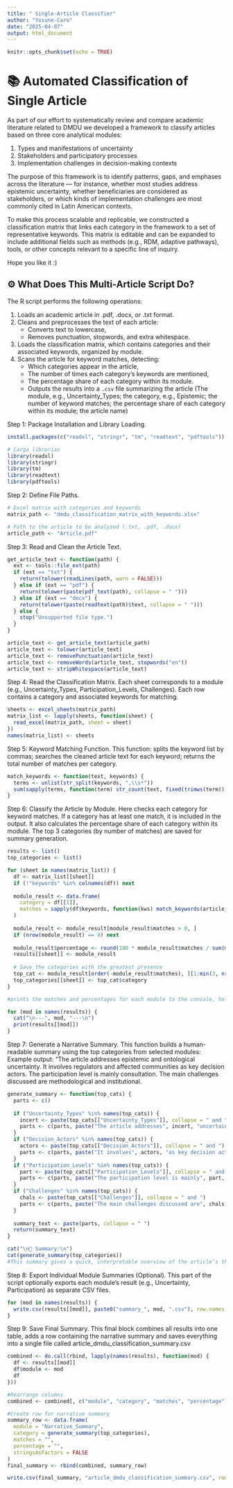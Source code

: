 ---
title: " Single-Article Classifier"
author: "Yosune-Caro"
date: "2025-04-07"
output: html_document
---
```{r setup, include=FALSE}
knitr::opts_chunk$set(echo = TRUE)
```
# 📚 Automated Classification of Single Article
As part of our effort to systematically review and compare academic literature related to DMDU we developed a framework to classify articles based on three core analytical modules:

1. Types and manifestations of uncertainty
2. Stakeholders and participatory processes
3. Implementation challenges in decision-making contexts

The purpose of this framework is to identify patterns, gaps, and emphases across the literature — for instance, whether most studies address epistemic uncertainty, whether beneficiaries are considered as stakeholders, or which kinds of implementation challenges are most commonly cited in Latin American contexts.

To make this process scalable and replicable, we constructed a classification matrix that links each category in the framework to a set of representative keywords. This matrix is editable and can be expanded to include additional fields such as methods (e.g., RDM, adaptive pathways), tools, or other concepts relevant to a specific line of inquiry.

Hope you like it :)

## ⚙️ What Does This Multi-Article Script Do?
The R script performs the following operations:

1. Loads an academic article in .pdf, .docx, or .txt format.
2. Cleans and preprocesses the text of each article:
   - Converts text to lowercase,
   - Removes punctuation, stopwords, and extra whitespace.
3. Loads the classification matrix, which contains categories and their associated keywords, organized by module.
4. Scans the article for keyword matches, detecting:
   - Which categories appear in the article,
   - The number of times each category's keywords are mentioned,
   - The percentage share of each category within its module.
   - Outputs the results into a `.csv` file summarizing the article (The module, e.g., Uncertainty_Types; the category, e.g., Epistemic; the number of keyword matches; the percentage share of each category within its module; the article name)

Step 1: Package Installation and Library Loading.
```{r Package Installation and Library Loading, echo=FALSE}
install.packages(c("readxl", "stringr", "tm", "readtext", "pdftools"))

# Carga librerías
library(readxl)
library(stringr)
library(tm)
library(readtext)
library(pdftools)
```

Step 2: Define File Paths.
```{r Define File Paths, echo=FALSE}
# Excel matrix with categories and keywords
matrix_path <- "dmdu_classification_matrix_with_keywords.xlsx"

# Path to the article to be analyzed (.txt, .pdf, .docx)
article_path <- "Article.pdf"
```

Step 3: Read and Clean the Article Text.
```{r Read and Clean the Article, Text echo=FALSE}
get_article_text <- function(path) {
  ext <- tools::file_ext(path)
  if (ext == "txt") {
    return(tolower(readLines(path, warn = FALSE)))
  } else if (ext == "pdf") {
    return(tolower(paste(pdf_text(path), collapse = " ")))
  } else if (ext == "docx") {
    return(tolower(paste(readtext(path)$text, collapse = " ")))
  } else {
    stop("Unsupported file type.")
  }
}

article_text <- get_article_text(article_path)
article_text <- tolower(article_text)
article_text <- removePunctuation(article_text)
article_text <- removeWords(article_text, stopwords("en"))
article_text <- stripWhitespace(article_text)
```

Step 4: Read the Classification Matrix.
Each sheet corresponds to a module (e.g., Uncertainty_Types, Participation_Levels, Challenges).
Each row contains a category and associated keywords for matching.
```{r, Read the Classification Matrix, Text echo=FALSE}

sheets <- excel_sheets(matrix_path)
matrix_list <- lapply(sheets, function(sheet) {
  read_excel(matrix_path, sheet = sheet)
})
names(matrix_list) <- sheets
```

Step 5: Keyword Matching Function.
This function: splits the keyword list by commas; searches the cleaned article text for each keyword; returns the total number of matches per category.
```{r Keyword Matching Function, Text echo=FALSE}

match_keywords <- function(text, keywords) {
  terms <- unlist(str_split(keywords, ",\\s*"))
  sum(sapply(terms, function(term) str_count(text, fixed(trimws(term)))))
}
```

Step 6: Classify the Article by Module.
Here checks each category for keyword matches. If a category has at least one match, it is included in the output. It also calculates the percentage share of each category within its module. The top 3 categories (by number of matches) are saved for summary generation.
```{r Classify the Article by Module, Text echo=FALSE}

results <- list()
top_categories <- list()

for (sheet in names(matrix_list)) {
  df <- matrix_list[[sheet]]
  if (!"keywords" %in% colnames(df)) next
  
  module_result <- data.frame(
    category = df[[1]],
    matches = sapply(df$keywords, function(kws) match_keywords(article_text, kws))
  )
  
  module_result <- module_result[module_result$matches > 0, ]
  if (nrow(module_result) == 0) next
  
  module_result$percentage <- round(100 * module_result$matches / sum(module_result$matches), 1)
  results[[sheet]] <- module_result
  
  # Save the categories with the greatest presence
  top_cat <- module_result[order(-module_result$matches), ][1:min(3, nrow(module_result)), ]
  top_categories[[sheet]] <- top_cat$category
}

#prints the matches and percentages for each module to the console, helping you quickly see what was detected:

for (mod in names(results)) {
  cat("\n---", mod, "---\n")
  print(results[[mod]])
}
```

Step 7: Generate a Narrative Summary.
This function builds a human-readable summary using the top categories from selected modules:
Example output: 
"The article addresses epistemic and ontological uncertainty. It involves regulators and affected communities as key decision actors. The participation level is mainly consultation. The main challenges discussed are methodological and institutional.
```{r Generate a Narrative Summary, Text echo=FALSE}

generate_summary <- function(top_cats) {
  parts <- c()
  
  if ("Uncertainty_Types" %in% names(top_cats)) {
    incert <- paste(top_cats[["Uncertainty_Types"]], collapse = " and ")
    parts <- c(parts, paste("The article addresses", incert, "uncertainty."))
  }
  if ("Decision_Actors" %in% names(top_cats)) {
    actors <- paste(top_cats[["Decision_Actors"]], collapse = " and ")
    parts <- c(parts, paste("It involves", actors, "as key decision actors."))
  }
  if ("Participation_Levels" %in% names(top_cats)) {
    part <- paste(top_cats[["Participation_Levels"]], collapse = " and ")
    parts <- c(parts, paste("The participation level is mainly", part, "."))
  }
  if ("Challenges" %in% names(top_cats)) {
    chals <- paste(top_cats[["Challenges"]], collapse = " and ")
    parts <- c(parts, paste("The main challenges discussed are", chals, "."))
  }
  
  summary_text <- paste(parts, collapse = " ")
  return(summary_text)
}

cat("\n🔎 Summary:\n")
cat(generate_summary(top_categories))
#This summary gives a quick, interpretable overview of the article’s thematic focus :D
```

Step 8: Export Individual Module Summaries (Optional).
This part of the script optionally exports each module's result (e.g., Uncertainty, Participation) as separate CSV files.
```{r Summaries, Text echo=FALSE}
for (mod in names(results)) {
  write.csv(results[[mod]], paste0("summary_", mod, ".csv"), row.names = FALSE)
}
```

Step 9: Save Final Summary. 
This final block combines all results into one table, adds a row containing the narrative summary and saves everything into a single file called article_dmdu_classification_summary.csv
```{r Final summary, Text echo=FALSE}

combined <- do.call(rbind, lapply(names(results), function(mod) {
  df <- results[[mod]]
  df$module <- mod
  df
}))

#Rearrange columns
combined <- combined[, c("module", "category", "matches", "percentage")]

#Create row for narrative summary
summary_row <- data.frame(
  module = "Narrative_Summary",
  category = generate_summary(top_categories),
  matches = "",
  percentage = "",
  stringsAsFactors = FALSE
)
final_summary <- rbind(combined, summary_row)

write.csv(final_summary, "article_dmdu_classification_summary.csv", row.names = FALSE)
```